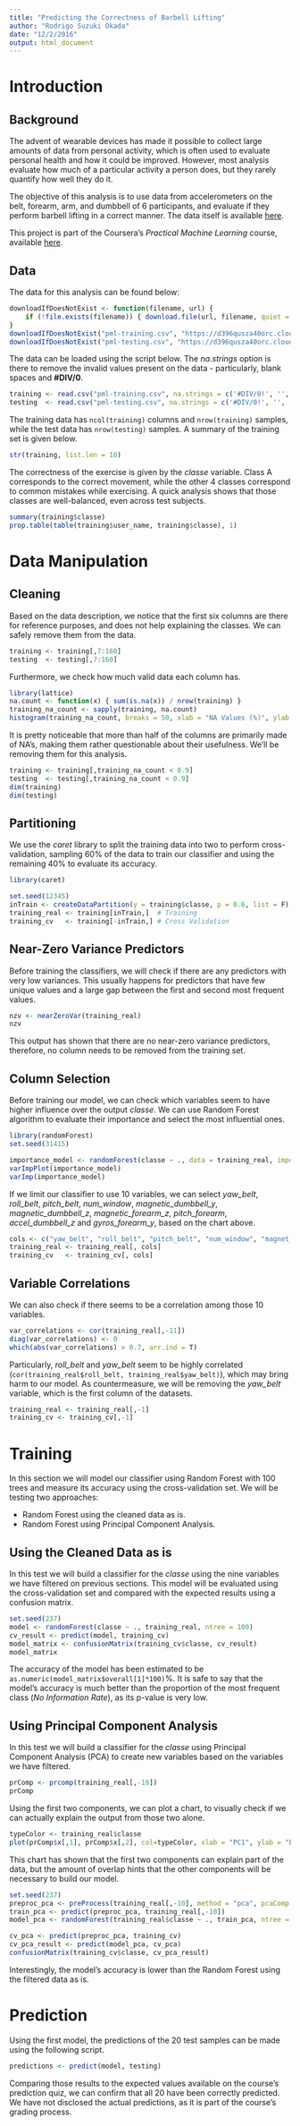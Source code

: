 ```yaml
---
title: "Predicting the Correctness of Barbell Lifting"
author: "Rodrigo Suzuki Okada"
date: "12/2/2016"
output: html_document
---
```


# Introduction

## Background

The advent of wearable devices has made it possible to collect large amounts of data from personal activity, which is often used to evaluate personal health and how it could be improved. However, most analysis evaluate how much of a particular activity a person does, but they rarely quantify how well they do it.

The objective of this analysis is to use data from accelerometers on the belt, forearm, arm, and dumbbell of 6 participants, and evaluate if they perform barbell lifting in a correct manner. The data itself is available [here](http://groupware.les.inf.puc-rio.br/har).

This project is part of the Coursera's *Practical Machine Learning* course, available [here](https://www.coursera.org/learn/practical-machine-learning).

## Data

The data for this analysis can be found below:

```r
downloadIfDoesNotExist <- function(filename, url) {
    if (!file.exists(filename)) { download.file(url, filename, quiet = T) }
}
downloadIfDoesNotExist("pml-training.csv", "https://d396qusza40orc.cloudfront.net/predmachlearn/pml-training.csv")
downloadIfDoesNotExist("pml-testing.csv", "https://d396qusza40orc.cloudfront.net/predmachlearn/pml-testing.csv")
```

The data can be loaded using the script below. The *na.strings* option is there to remove the invalid values present on the data - particularly, blank spaces and **#DIV/0**.

```r
training <- read.csv("pml-training.csv", na.strings = c('#DIV/0!', '', 'NA'), stringsAsFactors = T)
testing  <- read.csv("pml-testing.csv", na.strings = c('#DIV/0!', '', 'NA'), stringsAsFactors = T)
```

The training data has `ncol(training)` columns and `nrow(training)` samples, while the test data has `nrow(testing)` samples. A summary of the training set is given below.

```r
str(training, list.len = 10)
```

The correctness of the exercise is given by the *classe* variable. Class A corresponds to the correct movement, while the other 4 classes correspond to common mistakes while exercising. A quick analysis shows that those classes are well-balanced, even across test subjects.

```r
summary(training$classe)
prop.table(table(training$user_name, training$classe), 1)
```

# Data Manipulation

## Cleaning

Based on the data description, we notice that the first six columns are there for reference purposes, and does not help explaining the classes. We can safely remove them from the data.

```r
training <- training[,7:160]
testing  <- testing[,7:160]
```

Furthermore, we check how much valid data each column has.

```r
library(lattice)
na.count <- function(x) { sum(is.na(x)) / nrow(training) }
training_na_count <- sapply(training, na.count)
histogram(training_na_count, breaks = 50, xlab = "NA Values (%)", ylab = "Percent of Columns", col = "gray")
```

It is pretty noticeable that more than half of the columns are primarily made of NA's, making them rather questionable about their usefulness. We'll be removing them for this analysis.

```r
training <- training[,training_na_count < 0.9]
testing  <- testing[,training_na_count < 0.9]
dim(training)
dim(testing)
```

## Partitioning

We use the *caret* library to split the training data into two to perform cross-validation, sampling 60% of the data to train our classifier and using the remaining 40% to evaluate its accuracy.

```r
library(caret)

set.seed(12345)
inTrain <- createDataPartition(y = training$classe, p = 0.6, list = F)
training_real <- training[inTrain,]  # Training
training_cv   <- training[-inTrain,] # Cross Validation
```

## Near-Zero Variance Predictors

Before training the classifiers, we will check if there are any predictors with very low variances. This usually happens for predictors that have few unique values and a large gap between the first and second most frequent values.

```r
nzv <- nearZeroVar(training_real)
nzv
```

This output has shown that there are no near-zero variance predictors, therefore, no column needs to be removed from the training set.


## Column Selection

Before training our model, we can check which variables seem to have higher influence over the output *classe*. We can use Random Forest algorithm to evaluate their importance and select the most influential ones.

```r
library(randomForest)
set.seed(31415)

importance_model <- randomForest(classe ~ ., data = training_real, importance = T, ntree = 50)
varImpPlot(importance_model)
varImp(importance_model)
```

If we limit our classifier to use 10 variables, we can select *yaw_belt*, *roll_belt*, *pitch_belt*, *num_window*, *magnetic_dumbbell_y*, *magnetic_dumbbell_z*, *magnetic_forearm_z*, *pitch_forearm*, *accel_dumbbell_z* and *gyros_forearm_y*, based on the chart above.

```r
cols <- c("yaw_belt", "roll_belt", "pitch_belt", "num_window", "magnet_dumbbell_y", "magnet_dumbbell_z", "magnet_forearm_z", "pitch_forearm", "accel_dumbbell_z", "gyros_forearm_y", "classe")
training_real <- training_real[, cols]
training_cv   <- training_cv[, cols]
```

## Variable Correlations

We can also check if there seems to be a correlation among those 10 variables.

```r
var_correlations <- cor(training_real[,-11])
diag(var_correlations) <- 0
which(abs(var_correlations) > 0.7, arr.ind = T)
```

Particularly, *roll_belt* and *yaw_belt* seem to be highly correlated (`cor(training_real$roll_belt, training_real$yaw_belt)`), which may bring harm to our model. As countermeasure, we will be removing the *yaw_belt* variable, which is the first column of the datasets.

```r
training_real <- training_real[,-1]
training_cv <- training_cv[,-1]
```

# Training

In this section we will model our classifier using Random Forest with 100 trees and measure its accuracy using the cross-validation set. We will be testing two approaches:

* Random Forest using the cleaned data as is.
* Random Forest using Principal Component Analysis.


## Using the Cleaned Data as is

In this test we will build a classifier for the *classe* using the nine variables we have filtered on previous sections. This model will be evaluated using the cross-validation set and compared with the expected results using a confusion matrix.

```r
set.seed(237)
model <- randomForest(classe ~ ., training_real, ntree = 100)
cv_result <- predict(model, training_cv)
model_matrix <- confusionMatrix(training_cv$classe, cv_result)
model_matrix
```

The accuracy of the model has been estimated to be `as.numeric(model_matrix$overall[1]*100)`%. It is safe to say that the model's accuracy is much better than the proportion of the most frequent class (*No Information Rate*), as its p-value is very low.


## Using Principal Component Analysis

In this test we will build a classifier for the *classe* using Principal Component Analysis (PCA) to create new variables based on the variables we have filtered.

```r
prComp <- prcomp(training_real[,-10])
prComp
```

Using the first two components, we can plot a chart, to visually check if we can actually explain the output from those two alone.

```r
typeColor <- training_real$classe
plot(prComp$x[,1], prComp$x[,2], col=typeColor, xlab = "PC1", ylab = "PC2")
```

This chart has shown that the first two components can explain part of the data, but the amount of overlap hints that the other components will be necessary to build our model.

```r
set.seed(237)
preproc_pca <- preProcess(training_real[,-10], method = "pca", pcaComp = 10)
train_pca <- predict(preproc_pca, training_real[,-10])
model_pca <- randomForest(training_real$classe ~ ., train_pca, ntree = 100)

cv_pca <- predict(preproc_pca, training_cv)
cv_pca_result <- predict(model_pca, cv_pca)
confusionMatrix(training_cv$classe, cv_pca_result)
```

Interestingly, the model's accuracy is lower than the Random Forest using the filtered data as is.


# Prediction

Using the first model, the predictions of the 20 test samples can be made using the following script.

```r
predictions <- predict(model, testing)
```

Comparing those results to the expected values available on the course's prediction quiz, we can confirm that all 20 have been correctly predicted. We have not disclosed the actual predictions, as it is part of the course's grading process.


